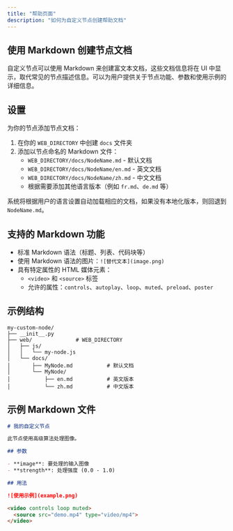 ```yaml
---
title: "帮助页面"
description: "如何为自定义节点创建帮助文档"
---
```


## 使用 Markdown 创建节点文档

自定义节点可以使用 Markdown 来创建富文本文档，这些文档信息将在 UI 中显示，取代常见的节点描述信息。可以为用户提供关于节点功能、参数和使用示例的详细信息。

## 设置

为你的节点添加节点文档：

1. 在你的 `WEB_DIRECTORY` 中创建 `docs` 文件夹
2. 添加以节点命名的 Markdown 文件：
   - `WEB_DIRECTORY/docs/NodeName.md` - 默认文档
   - `WEB_DIRECTORY/docs/NodeName/en.md` - 英文文档
   - `WEB_DIRECTORY/docs/NodeName/zh.md` - 中文文档
   - 根据需要添加其他语言版本（例如 `fr.md`、`de.md` 等）

系统将根据用户的语言设置自动加载相应的文档，如果没有本地化版本，则回退到 `NodeName.md`。

## 支持的 Markdown 功能

- 标准 Markdown 语法（标题、列表、代码块等）
- 使用 Markdown 语法的图片：`![替代文本](image.png)`
- 具有特定属性的 HTML 媒体元素：
  - `<video>` 和 `<source>` 标签
  - 允许的属性：`controls`、`autoplay`、`loop`、`muted`、`preload`、`poster`

## 示例结构

```
my-custom-node/
├── __init__.py
├── web/              # WEB_DIRECTORY
│   ├── js/
│   │   └── my-node.js
│   └── docs/
│       ├── MyNode.md           # 默认文档
│       └── MyNode/
│           ├── en.md           # 英文版本
│           └── zh.md           # 中文版本
```

## 示例 Markdown 文件

```markdown
# 我的自定义节点

此节点使用高级算法处理图像。

## 参数

- **image**: 要处理的输入图像
- **strength**: 处理强度 (0.0 - 1.0)

## 用法

![使用示例](example.png)

<video controls loop muted>
  <source src="demo.mp4" type="video/mp4">
</video>
```
